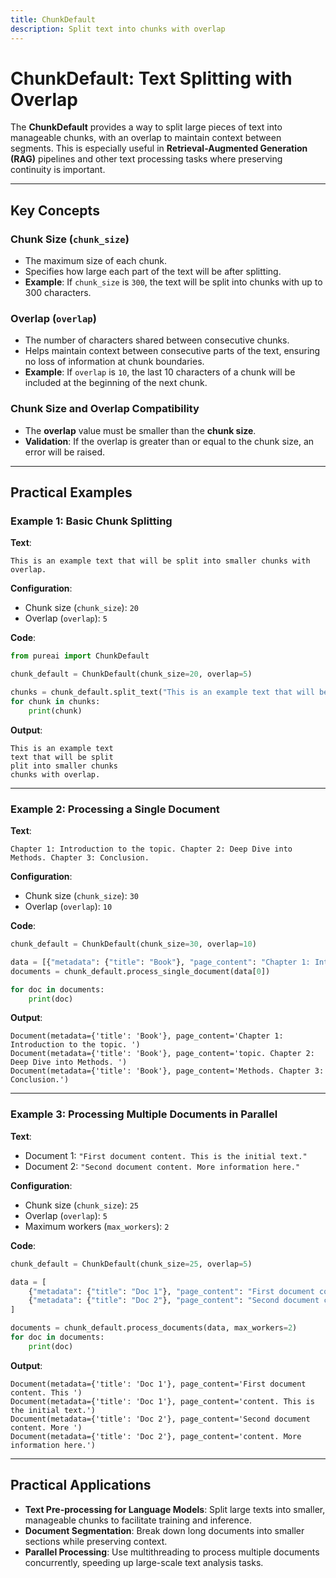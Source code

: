 ```yaml
---
title: ChunkDefault
description: Split text into chunks with overlap
---
```


# ChunkDefault: Text Splitting with Overlap

The **ChunkDefault**  provides a way to split large pieces of text into manageable chunks, with an overlap to maintain context between segments. This is especially useful in **Retrieval-Augmented Generation (RAG)** pipelines and other text processing tasks where preserving continuity is important.

---

## Key Concepts

### Chunk Size (`chunk_size`)

- The maximum size of each chunk.
- Specifies how large each part of the text will be after splitting.
- **Example**: If `chunk_size` is `300`, the text will be split into chunks with up to 300 characters.

### Overlap (`overlap`)

- The number of characters shared between consecutive chunks.
- Helps maintain context between consecutive parts of the text, ensuring no loss of information at chunk boundaries.
- **Example**: If `overlap` is `10`, the last 10 characters of a chunk will be included at the beginning of the next chunk.

### Chunk Size and Overlap Compatibility

- The **overlap** value must be smaller than the **chunk size**.
- **Validation**: If the overlap is greater than or equal to the chunk size, an error will be raised.

---

## Practical Examples

### Example 1: Basic Chunk Splitting

**Text**:
```plaintext
This is an example text that will be split into smaller chunks with overlap.
```

**Configuration**:
- Chunk size (`chunk_size`): `20`
- Overlap (`overlap`): `5`

**Code**:
```python
from pureai import ChunkDefault

chunk_default = ChunkDefault(chunk_size=20, overlap=5)

chunks = chunk_default.split_text("This is an example text that will be split into smaller chunks with overlap.")
for chunk in chunks:
    print(chunk)
```

**Output**:
```plaintext
This is an example text 
text that will be split 
plit into smaller chunks 
chunks with overlap.
```

---

### Example 2: Processing a Single Document

**Text**:
```plaintext
Chapter 1: Introduction to the topic. Chapter 2: Deep Dive into Methods. Chapter 3: Conclusion.
```

**Configuration**:
- Chunk size (`chunk_size`): `30`
- Overlap (`overlap`): `10`

**Code**:
```python
chunk_default = ChunkDefault(chunk_size=30, overlap=10)

data = [{"metadata": {"title": "Book"}, "page_content": "Chapter 1: Introduction to the topic. Chapter 2: Deep Dive into Methods. Chapter 3: Conclusion."}]
documents = chunk_default.process_single_document(data[0])

for doc in documents:
    print(doc)
```

**Output**:
```plaintext
Document(metadata={'title': 'Book'}, page_content='Chapter 1: Introduction to the topic. ')
Document(metadata={'title': 'Book'}, page_content='topic. Chapter 2: Deep Dive into Methods. ')
Document(metadata={'title': 'Book'}, page_content='Methods. Chapter 3: Conclusion.')
```

---

### Example 3: Processing Multiple Documents in Parallel

**Text**:
- Document 1: `"First document content. This is the initial text."`
- Document 2: `"Second document content. More information here."`

**Configuration**:
- Chunk size (`chunk_size`): `25`
- Overlap (`overlap`): `5`
- Maximum workers (`max_workers`): `2`

**Code**:
```python
chunk_default = ChunkDefault(chunk_size=25, overlap=5)

data = [
    {"metadata": {"title": "Doc 1"}, "page_content": "First document content. This is the initial text."},
    {"metadata": {"title": "Doc 2"}, "page_content": "Second document content. More information here."}
]

documents = chunk_default.process_documents(data, max_workers=2)
for doc in documents:
    print(doc)
```

**Output**:
```plaintext
Document(metadata={'title': 'Doc 1'}, page_content='First document content. This ')
Document(metadata={'title': 'Doc 1'}, page_content='content. This is the initial text.')
Document(metadata={'title': 'Doc 2'}, page_content='Second document content. More ')
Document(metadata={'title': 'Doc 2'}, page_content='content. More information here.')
```

---

## Practical Applications

- **Text Pre-processing for Language Models**: Split large texts into smaller, manageable chunks to facilitate training and inference.
- **Document Segmentation**: Break down long documents into smaller sections while preserving context.
- **Parallel Processing**: Use multithreading to process multiple documents concurrently, speeding up large-scale text analysis tasks.



